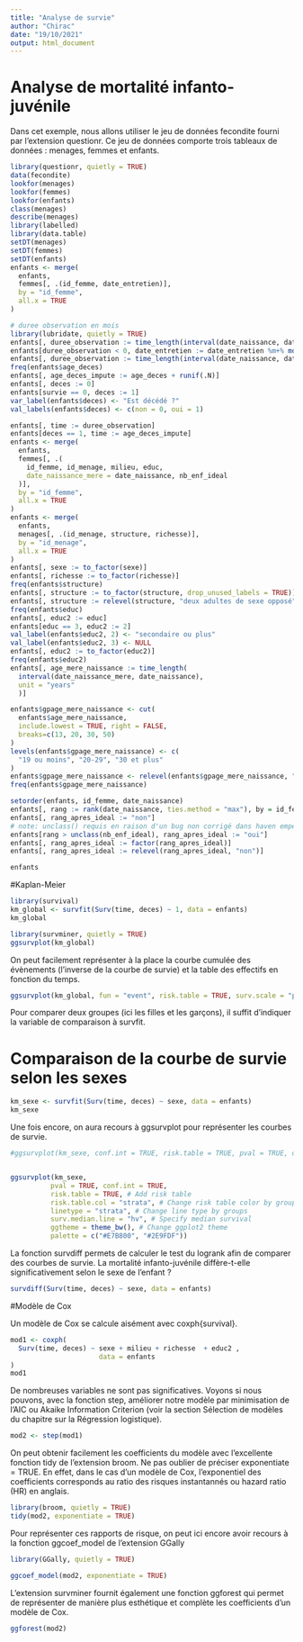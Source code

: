 ---
title: "Analyse de survie"
author: "Chirac"
date: "19/10/2021"
output: html_document
---

# Analyse de mortalité infanto-juvénile

Dans cet exemple, nous allons utiliser le jeu de données fecondite fourni par l’extension questionr. Ce jeu de données comporte trois tableaux de données : menages, femmes et enfants.





```{r}

library(questionr, quietly = TRUE)
data(fecondite)
lookfor(menages)
lookfor(femmes)
lookfor(enfants)
class(menages)
describe(menages)
library(labelled)
library(data.table)
setDT(menages)
setDT(femmes)
setDT(enfants)
enfants <- merge(
  enfants,
  femmes[, .(id_femme, date_entretien)],
  by = "id_femme",
  all.x = TRUE
)

# duree observation en mois
library(lubridate, quietly = TRUE)
enfants[, duree_observation := time_length(interval(date_naissance, date_entretien), unit = "months")]
enfants[duree_observation < 0, date_entretien := date_entretien %m+% months(1)]
enfants[, duree_observation := time_length(interval(date_naissance, date_entretien), unit = "months")]
freq(enfants$age_deces)
enfants[, age_deces_impute := age_deces + runif(.N)]
enfants[, deces := 0]
enfants[survie == 0, deces := 1]
var_label(enfants$deces) <- "Est décédé ?"
val_labels(enfants$deces) <- c(non = 0, oui = 1)

enfants[, time := duree_observation]
enfants[deces == 1, time := age_deces_impute]
enfants <- merge(
  enfants,
  femmes[, .(
    id_femme, id_menage, milieu, educ, 
    date_naissance_mere = date_naissance, nb_enf_ideal
  )],
  by = "id_femme",
  all.x = TRUE
)
enfants <- merge(
  enfants,
  menages[, .(id_menage, structure, richesse)],
  by = "id_menage",
  all.x = TRUE
)
enfants[, sexe := to_factor(sexe)]
enfants[, richesse := to_factor(richesse)]
freq(enfants$structure)
enfants[, structure := to_factor(structure, drop_unused_labels = TRUE)]
enfants[, structure := relevel(structure, "deux adultes de sexe opposé")]
freq(enfants$educ)
enfants[, educ2 := educ]
enfants[educ == 3, educ2 := 2]
val_label(enfants$educ2, 2) <- "secondaire ou plus"
val_label(enfants$educ2, 3) <- NULL
enfants[, educ2 := to_factor(educ2)]
freq(enfants$educ2)
enfants[, age_mere_naissance := time_length(
  interval(date_naissance_mere, date_naissance), 
  unit = "years"
  )]

enfants$gpage_mere_naissance <- cut(
  enfants$age_mere_naissance, 
  include.lowest = TRUE, right = FALSE,
  breaks=c(13, 20, 30, 50)
)
levels(enfants$gpage_mere_naissance) <- c(
  "19 ou moins", "20-29", "30 et plus"
)
enfants$gpage_mere_naissance <- relevel(enfants$gpage_mere_naissance, "20-29")
freq(enfants$gpage_mere_naissance)

setorder(enfants, id_femme, date_naissance)
enfants[, rang := rank(date_naissance, ties.method = "max"), by = id_femme]
enfants[, rang_apres_ideal := "non"]
# note: unclass() requis en raison d'un bug non corrigé dans haven empéchant de comparer haven_labelled_spss et integer
enfants[rang > unclass(nb_enf_ideal), rang_apres_ideal := "oui"]
enfants[, rang_apres_ideal := factor(rang_apres_ideal)]
enfants[, rang_apres_ideal := relevel(rang_apres_ideal, "non")]
```

```{r}
enfants
```


#Kaplan-Meier

```{r}
library(survival)
km_global <- survfit(Surv(time, deces) ~ 1, data = enfants)
km_global

```



```{r}
library(survminer, quietly = TRUE)
ggsurvplot(km_global)
```
On peut facilement représenter à la place la courbe cumulée des évènements (l’inverse de la courbe de survie) et la table des effectifs en fonction du temps.

```{r}
ggsurvplot(km_global, fun = "event", risk.table = TRUE, surv.scale = "percent")
```
Pour comparer deux groupes (ici les filles et les garçons), il suffit d’indiquer la variable de comparaison à survfit.


# Comparaison de la courbe de survie selon les sexes


```{r}
km_sexe <- survfit(Surv(time, deces) ~ sexe, data = enfants)
km_sexe
```

Une fois encore, on aura recours à ggsurvplot pour représenter les courbes de survie.

```{r}
#ggsurvplot(km_sexe, conf.int = TRUE, risk.table = TRUE, pval = TRUE, data = enfants)


ggsurvplot(km_sexe,
          pval = TRUE, conf.int = TRUE,
          risk.table = TRUE, # Add risk table
          risk.table.col = "strata", # Change risk table color by groups
          linetype = "strata", # Change line type by groups
          surv.median.line = "hv", # Specify median survival
          ggtheme = theme_bw(), # Change ggplot2 theme
          palette = c("#E7B800", "#2E9FDF"))

```

La fonction survdiff permets de calculer le test du logrank afin de comparer des courbes de survie. La mortalité infanto-juvénile diffère-t-elle significativement selon le sexe de l’enfant ?

```{r}
survdiff(Surv(time, deces) ~ sexe, data = enfants)
```



#Modèle de Cox

Un modèle de Cox se calcule aisément avec coxph{survival}.
```{r}
mod1 <- coxph(
  Surv(time, deces) ~ sexe + milieu + richesse  + educ2 , 
                      data = enfants
)
mod1

```

De nombreuses variables ne sont pas significatives. Voyons si nous pouvons, avec la fonction step, améliorer notre modèle par minimisation de l’AIC ou Akaike Information Criterion (voir la section Sélection de modèles du chapitre sur la Régression logistique).

```{r}
mod2 <- step(mod1)
```

On peut obtenir facilement les coefficients du modèle avec l’excellente fonction tidy de l’extension broom. Ne pas oublier de préciser exponentiate = TRUE. En effet, dans le cas d’un modèle de Cox, l’exponentiel des coefficients corresponds au ratio des risques instantannés ou hazard ratio (HR) en anglais.

```{r}
library(broom, quietly = TRUE)
tidy(mod2, exponentiate = TRUE)
```

Pour représenter ces rapports de risque, on peut ici encore avoir recours à la fonction ggcoef_model de l’extension GGally

```{r}
library(GGally, quietly = TRUE)
```


```{r}
ggcoef_model(mod2, exponentiate = TRUE)
```
L’extension survminer fournit également une fonction ggforest qui permet de représenter de manière plus esthétique et complète les coefficients d’un modèle de Cox.

```{r}
ggforest(mod2)
```



